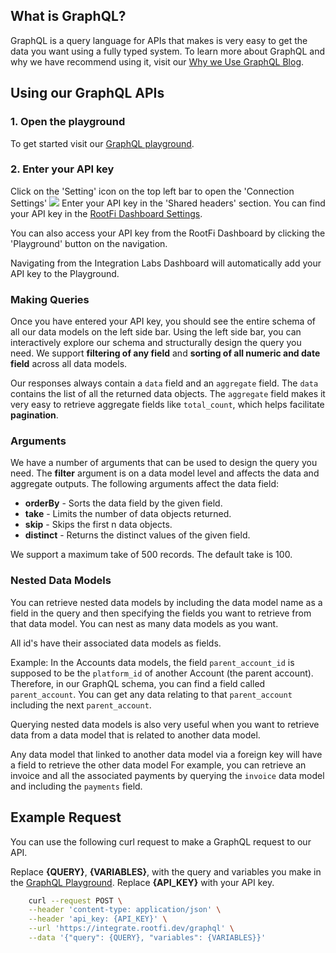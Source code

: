 ## What is GraphQL?

GraphQL is a query language for APIs that makes is very easy to get the data you want using a fully typed system.
To learn more about GraphQL and why we have recommend using it, visit our [Why we Use GraphQL
Blog](https://integrationlabs.co/post/why-we-use-graphql).

## Using our GraphQL APIs

### 1. Open the playground

To get started visit our [GraphQL playground](https://integrate.rootfi.dev/graphql).

### 2. Enter your API key

Click on the 'Setting' icon on the top left bar to open the 'Connection Settings'
![](/images/graphql_settings.png)
Enter your API key in the 'Shared headers' section. You can find your API key in the [RootFi Dashboard Settings](https://integrate.rootfi.dev/settings).

You can also access your API key from the RootFi Dashboard by clicking the 'Playground' button on the navigation.

<Note>Navigating from the Integration Labs Dashboard will automatically add your API key to the Playground.</Note>

### Making Queries

Once you have entered your API key, you should see the entire schema of all our data models on the left side bar. Using the left side bar, you can interactively explore our schema and structurally design the query you need. We support **filtering of any field** and **sorting of all numeric and date field** across all data models.

Our responses always contain a `data` field and an `aggregate` field. The `data` contains the list of all the returned data objects. The `aggregate` field makes it very easy to retrieve aggregate fields like `total_count`, which helps facilitate **pagination**.

### Arguments

We have a number of arguments that can be used to design the query you need.
The **filter** argument is on a data model level and affects the data and aggregate outputs.
The following arguments affect the data field:

- **orderBy** - Sorts the data field by the given field.
- **take** - Limits the number of data objects returned.
- **skip** - Skips the first n data objects.
- **distinct** - Returns the distinct values of the given field.

<Note>We support a maximum take of 500 records. The default take is 100.</Note>

### Nested Data Models

You can retrieve nested data models by including the data model name as a field in the query and then specifying the fields you want to retrieve from that data model. You can nest as many data models as you want.

<Note>All id's have their associated data models as fields.</Note>

Example: In the Accounts data models, the field `parent_account_id` is supposed to be the `platform_id` of another Account (the parent account). Therefore, in our GraphQL schema, you can find a field called `parent_account`. You can get any data relating to that `parent_account` including the next `parent_account`.

Querying nested data models is also very useful when you want to retrieve data from a data model that is related to another data model.

<Note>Any data model that linked to another data model via a foreign key will have a field to retrieve the other data model</Note>
For example, you can retrieve an invoice and all the associated payments by querying the `invoice` data model and including the `payments` field.

## Example Request

You can use the following curl request to make a GraphQL request to our API.

Replace **\{QUERY}**, **\{VARIABLES}**, with the query and variables you make in the [GraphQL Playground](https://integrate.rootfi.dev/graphql).
Replace **\{API_KEY}** with your API key.

```bash Request
    curl --request POST \
    --header 'content-type: application/json' \
    --header 'api_key: {API_KEY}' \
    --url 'https://integrate.rootfi.dev/graphql' \
    --data '{"query": {QUERY}, "variables": {VARIABLES}}'
```
